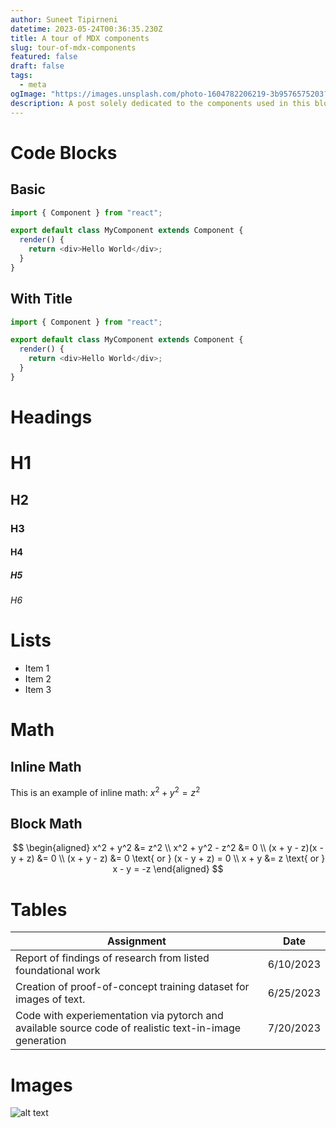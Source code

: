```yaml
---
author: Suneet Tipirneni
datetime: 2023-05-24T00:36:35.230Z
title: A tour of MDX components
slug: tour-of-mdx-components
featured: false
draft: false
tags:
  - meta
ogImage: "https://images.unsplash.com/photo-1604782206219-3b9576575203?ixlib=rb-4.0.3&ixid=M3wxMjA3fDB8MHxwaG90by1wYWdlfHx8fGVufDB8fHx8fA%3D%3D&auto=format&fit=crop&w=1897&q=80"
description: A post solely dedicated to the components used in this blog.
---
```


# Code Blocks

## Basic

```typescript
import { Component } from "react";

export default class MyComponent extends Component {
  render() {
    return <div>Hello World</div>;
  }
}
```

## With Title

```typescript title="MyComponent.tsx"
import { Component } from "react";

export default class MyComponent extends Component {
  render() {
    return <div>Hello World</div>;
  }
}
```

# Headings

# H1

## H2

### H3

#### H4

##### H5

###### H6

# Lists

- Item 1
- Item 2
- Item 3

# Math

## Inline Math

This is an example of inline math: $x^2 + y^2 = z^2$

## Block Math

$$
\begin{aligned}
  x^2 + y^2 &= z^2 \\
  x^2 + y^2 - z^2 &= 0 \\
  (x + y - z)(x - y + z) &= 0 \\
  (x + y - z) &= 0 \text{ or } (x - y + z) = 0 \\
  x + y &= z \text{ or } x - y = -z
\end{aligned}
$$

# Tables

| Assignment                                                                                             | Date      |
| ------------------------------------------------------------------------------------------------------ | --------- |
| Report of findings of research from listed foundational work                                           | 6/10/2023 |
| Creation of proof-of-concept training dataset for images of text.                                      | 6/25/2023 |
| Code with experiementation via pytorch and available source code of realistic text-in-image generation | 7/20/2023 |

# Images

![alt text](/assets/array-diagram.png "A sample screenshot.")
